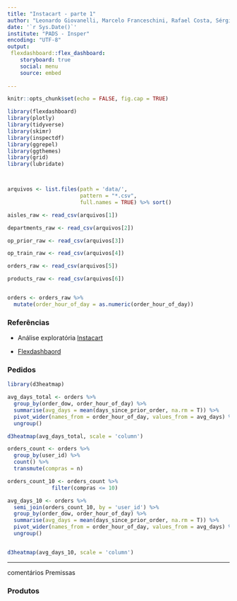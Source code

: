 ```yaml
---
title: "Instacart - parte 1"
author: "Leonardo Giovanelli, Marcelo Franceschini, Rafael Costa, Sérgio Gomes, Viviane Sanchez"
date: '`r Sys.Date()`'
institute: "PADS - Insper"
encoding: "UTF-8"
output: 
 flexdashboard::flex_dashboard:
    storyboard: true
    social: menu
    source: embed
    
---
```


```r

knitr::opts_chunk$set(echo = FALSE, fig.cap = TRUE)

library(flexdashboard)
library(plotly)
library(tidyverse)
library(skimr)
library(inspectdf)
library(ggrepel)
library(ggthemes)
library(grid)
library(lubridate)



arquivos <- list.files(path = 'data/', 
                       pattern = "*.csv",
                       full.names = TRUE) %>% sort()

aisles_raw <- read_csv(arquivos[1])

departments_raw <- read_csv(arquivos[2])

op_prior_raw <- read_csv(arquivos[3])

op_train_raw <- read_csv(arquivos[4])

orders_raw <- read_csv(arquivos[5])

products_raw <- read_csv(arquivos[6])


orders <- orders_raw %>% 
  mutate(order_hour_of_day = as.numeric(order_hour_of_day))

```

### Referências

- Análise exploratória [Instacart](https://www.instacart.com/datasets/grocery-shopping-2017)

- [Flexdashbaord](https://rmarkdown.rstudio.com/flexdashboard/using.html#overview)

### Pedidos

```r

library(d3heatmap)

avg_days_total <- orders %>% 
  group_by(order_dow, order_hour_of_day) %>% 
  summarise(avg_days = mean(days_since_prior_order, na.rm = T)) %>% 
  pivot_wider(names_from = order_hour_of_day, values_from = avg_days) %>% 
  ungroup()

d3heatmap(avg_days_total, scale = 'column')

```


```r

orders_count <- orders %>% 
  group_by(user_id) %>% 
  count() %>% 
  transmute(compras = n)

orders_count_10 <- orders_count %>% 
              filter(compras <= 10)

avg_days_10 <- orders %>% 
  semi_join(orders_count_10, by = 'user_id') %>% 
  group_by(order_dow, order_hour_of_day) %>% 
  summarise(avg_days = mean(days_since_prior_order, na.rm = T)) %>% 
  pivot_wider(names_from = order_hour_of_day, values_from = avg_days) %>% 
  ungroup()


d3heatmap(avg_days_10, scale = 'column')

```

***
comentários
Premissas

### Produtos

### 
 